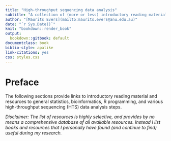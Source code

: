 ```yaml
---
title: "High-throughput sequencing data analysis"
subtitle: "A collection of (more or less) introductory reading material"
author: "[Maurits Evers](mailto:maurits.evers@anu.edu.au)"
date: "`r Sys.Date()`"
knit: "bookdown::render_book"
output:
  bookdown::gitbook: default
documentclass: book
biblio-style: apalike
link-citations: yes
css: styles.css
---
```


# Preface {-}

The following sections provide links to introductory reading material and resources to general statistics, bioinformatics, R programming, and various high-throughput sequencing (HTS) data analysis steps.

*Disclaimer: The list of resources is highly selective, and provides by no means a comprehensive database of all available resources. Instead I list books and resources that I personally have found (and continue to find) useful during my research.*
